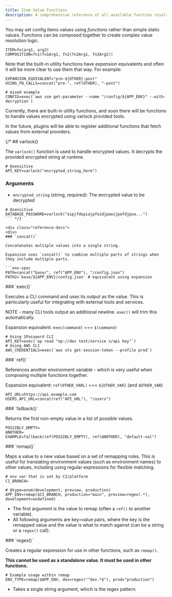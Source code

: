 ```yaml
---
title: Item Value Functions
description: A comprehensive reference of all available function resolvers in varlock
---
```


You may set config items values using _functions_ rather than simple static values. Functions can be composed together to create complex value resolution logic.
```env-spec
ITEM=fn(arg1, arg2)
COMPOSITION=fn1(fn1Arg1, fn2(fn2Arg1, fn2Arg2))
```


Note that the built-in utility functions have _expansion_ equivalents and often it will be more clear to use them that way. For example:
```env-spec
EXPANSION_EQUIVALENT="pre-${OTHER}-post"
USING_FN_CALLS=concat("pre-", ref(OTHER), "-post")

# mixed example
CONFIG=exec(`aws ssm get-parameter --name "/config/${APP_ENV}" --with-decryption`)
```





Currently, there are built-in utility functions, and soon there will be functions to handle values encrypted using varlock provided tools.

In the future, plugins will be able to register additional functions that fetch values from external providers.





{/* ## varlock()

The `varlock()` function is used to handle encrypted values. It decrypts the provided encrypted string at runtime.

```env-spec
# @sensitive
API_KEY=varlock("encrypted_string_here")
```

### Arguments
- `encrypted_string` (string, required): The encrypted value to be decrypted

```env-spec
# @sensitive
DATABASE_PASSWORD=varlock("oipjfdopiajpfoidjpaoijpofdjpoa...")
``` */}

<div class="reference-docs">
<div>
### `concat()`

Concatenates multiple values into a single string.

Expansion uses `concat()` to combine multiple parts of strings when they include multiple parts.

```env-spec
PATH=concat("base/", ref("APP_ENV"), "/config.json")
PATH2=`base/${APP_ENV}/config.json` # equivalent using expansion
```
</div>

<div>
### `exec()`

Executes a CLI command and uses its output as the value. This is particularly useful for integrating with external tools and services.

NOTE - many CLI tools output an additional newline. `exec()` will trim this automatically.

Expansion equivalent: `exec(command)` === `$(command)`

```env-spec
# Using 1Password CLI
API_KEY=exec(`op read "op://dev test/service x/api key"`)
# Using AWS CLI
AWS_CREDENTIALS=exec(`aws sts get-session-token --profile prod`)
```
</div>

<div>
### `ref()`

References another environment variable - which is very useful when composing multiple functions together.

Expansion equivalent: `ref(OTHER_VARL)` === `${OTHER_VAR}` (and `$OTHER_VAR`)

```env-spec
API_URL=https://api.example.com
USERS_API_URL=concat(ref("API_URL"), "/users")
```
</div>

<div>
### `fallback()`

Returns the first non-empty value in a list of possible values.

```env-spec
POSSIBLY_EMPTY=
ANOTHER=
EXAMPLE=fallback(ref(POSSIBLY_EMPTY), ref(ANOTHER), "default-val")
```
</div>

<div>
### `remap()`

Maps a value to a new value based on a set of remapping rules. This is useful for translating environment values (such as environment names) to other values, including using regular expressions for flexible matching.

```env-spec
# env var that is set by CI/platform
CI_BRANCH=

# @type=enum(development, preview, production)
APP_ENV=remap($CI_BRANCH, production="main", preview=regex(.*), development=undefined)

```

- The first argument is the value to remap (often a `ref()` to another variable).
- All following arguments are key=value pairs, where the key is the remapped value and the value is what to match against (can be a string or a `regex()` call).
</div>

<div>
### `regex()`

Creates a regular expression for use in other functions, such as `remap()`.

**This cannot be used as a standalone value. It must be used in other functions.**

```env-spec
# Example usage within remap
ENV_TYPE=remap($APP_ENV, dev=regex("^dev.*$"), prod="production")
```

- Takes a single string argument, which is the regex pattern.
</div>
</div>
